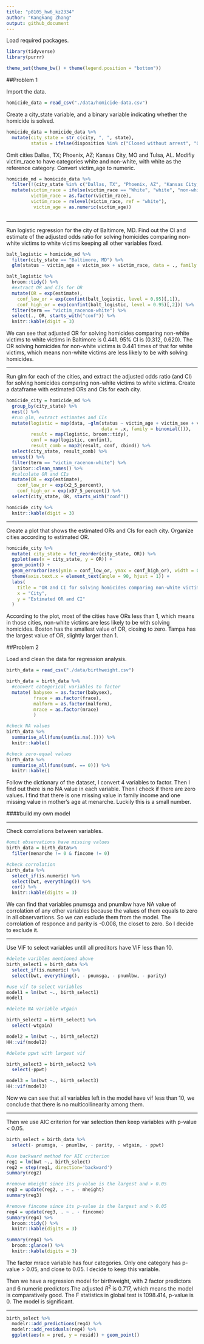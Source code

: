 ```yaml
---
title: "p8105_hw6_kz2334"
author: "Kangkang Zhang"
output: github_document
---
```


Load required packages.

```r
library(tidyverse)
library(purrr)

theme_set(theme_bw() + theme(legend.position = "bottom"))
```


##Problem 1

Import the data. 
```r
homicide_data = read_csv("./data/homicide-data.csv")
```

Create a city_state variable, and a binary variable indicating whether the homicide is solved. 

```r
homicide_data = homicide_data %>% 
  mutate(city_state = str_c(city, ", ", state),
         status = ifelse(disposition %in% c("Closed without arrest", "Open/No arrest"), 0, 1))
```

Omit cities Dallas, TX; Phoenix, AZ; Kansas City, MO and Tulsa, AL. Modifiy victim_race to have categories white and non-white, with white as the reference category. Convert victim_age to numeric.

```r
homicide_md = homicide_data %>% 
  filter(!(city_state %in% c("Dallas, TX", "Phoenix, AZ", "Kansas City, MO", "Tulsa, AL"))) %>% 
  mutate(victim_race = ifelse(victim_race == "White", "white", "non-white"),
         victim_race = as.factor(victim_race), 
         victim_race = relevel(victim_race, ref = "white"),
          victim_age = as.numeric(victim_age))
  
```

---

Run logistic regression for the city of Baltimore, MD. Find out the CI and estimate of the adjusted odds ratio for solving homicides comparing non-white victims to white victims keeping all other variables fixed.

```r
balt_logistic = homicide_md %>% 
  filter(city_state == "Baltimore, MD") %>% 
  glm(status ~ victim_age + victim_sex + victim_race, data = ., family = binomial())

balt_logistic %>% 
  broom::tidy() %>%
  #extract OR and CIs for OR
  mutate(OR = exp(estimate),
    conf_low_or = exp(confint(balt_logistic, level = 0.95)[,1]),
    conf_high_or = exp(confint(balt_logistic, level = 0.95)[,2])) %>% 
  filter(term == "victim_racenon-white") %>% 
  select(., OR, starts_with("conf")) %>% 
  knitr::kable(digit = 3)
```

We can see that adjusted OR for solving homicides comparing non-white victims to white victims in Baltimore is 0.441. 95% CI is (0.312, 0.620). The OR solving homicides for non-white victims is 0.441 times of that for white victims, which means non-white victims are less likely to be with solving homicides.

---

Run glm for each of the cities, and extract the adjusted odds ratio (and CI) for solving homicides comparing non-white victims to white victims. Create a dataframe with estimated ORs and CIs for each city.

```r
homicide_city = homicide_md %>% 
  group_by(city_state) %>% 
  nest() %>%
  #run glm, extract estimates and CIs
  mutate(logistic = map(data, ~glm(status ~ victim_age + victim_sex + victim_race, 
                                   data = .x, family = binomial())),
         result = map(logistic, broom::tidy),
         conf = map(logistic, confint), 
         result_comb = map2(result, conf, cbind)) %>%
  select(city_state, result_comb) %>% 
  unnest() %>%
  filter(term == "victim_racenon-white") %>%
  janitor::clean_names() %>%
  #calculate OR and CIs
  mutate(OR = exp(estimate),
    conf_low_or = exp(x2_5_percent),
    conf_high_or = exp(x97_5_percent)) %>% 
  select(city_state, OR, starts_with("conf")) 

homicide_city %>% 
  knitr::kable(digit = 3)
```

---

Create a plot that shows the estimated ORs and CIs for each city. Organize cities according to estimated OR.

```r
homicide_city %>%
  mutate( city_state = fct_reorder(city_state, OR)) %>% 
  ggplot(aes(x = city_state, y = OR)) +
  geom_point() +
  geom_errorbar(aes(ymin = conf_low_or, ymax = conf_high_or), width = 0.2) +
  theme(axis.text.x = element_text(angle = 90, hjust = 1)) +
  labs(
    title = "OR and CI for solving homicides comparing non-white victims to white victims",
    x = "City",
    y = "Estimated OR and CI"
  ) 
```

According to the plot, most of the cities have ORs less than 1, which means in those cities, non-white victims are less likely to be with solving homicides. Boston has the smallest value of OR, closing to zero. Tampa has the largest value of OR, slightly larger than 1.

##Problem 2

Load and clean the data for regression analysis.

```r
birth_data = read_csv("./data/birthweight.csv")

birth_data = birth_data %>%
  #convert categorical variables to factor
  mutate( babysex = as.factor(babysex),
          frace = as.factor(frace),
          malform = as.factor(malform),
          mrace = as.factor(mrace)
          )

#check NA values
birth_data %>% 
  summarise_all(funs(sum(is.na(.)))) %>% 
  knitr::kable()

#check zero-equal values
birth_data %>% 
  summarise_all(funs(sum(. == 0))) %>% 
  knitr::kable()

```

Follow the dictionary of the dataset, I convert 4 variables to factor. Then I find out there is no  NA value in each variable. Then I check if there are zero values. I find that there is one missing value in family income and one missing value in mother’s age at menarche. Luckily this is a small number.

####build my own model

---

Check corrolations between variables.

```r
#omit observations have missing values
birth_data = birth_data%>% 
  filter(menarche != 0 & fincome != 0)

#check corrolation
birth_data %>% 
  select_if(is.numeric) %>%
  select(bwt, everything()) %>% 
  cor() %>% 
  knitr::kable(digits = 3)
```

We can find that variables pnumsga and pnumlbw have NA value of corrolation of any other variables because the values of them equals to zero in all observartions. So we can exclude them from the model. The corrolation of responce and parity is  -0.008, the closet to zero. So I decide to exclude it.

---

Use VIF to select variables untill all preditors have VIF less than 10.

```r
#delete varibles mentioned above
birth_select1 = birth_data %>% 
  select_if(is.numeric) %>%
  select(bwt, everything(), - pnumsga, - pnumlbw, - parity) 

#use vif to select variables
model1 = lm(bwt ~., birth_select1)  
model1

#delete NA variable wtgain

birth_select2 = birth_select1 %>% 
  select(-wtgain)

model2 = lm(bwt ~., birth_select2)  
HH::vif(model2) 

#delete ppwt with largest vif

birth_select3 = birth_select2 %>% 
  select(-ppwt)

model3 = lm(bwt ~., birth_select3)  
HH::vif(model3) 
```

Now we can see that all variables left in the model have vif less than 10, we conclude that there is no multicollinearity among them.

---

Then we use AIC criterion for var selection then keep variables with p-value < 0.05.

```r
birth_select = birth_data %>%
  select(- pnumsga, - pnumlbw, - parity, - wtgain, - ppwt) 

#use backward method for AIC criterion
reg1 = lm(bwt ~., birth_select) 
reg2 = step(reg1, direction='backward')  
summary(reg2)

#remove mheight since its p-value is the largest and > 0.05
reg3 = update(reg2, . ~ . - mheight) 
summary(reg3)

#remove fincome since its p-value is the largest and > 0.05
reg4 = update(reg3, . ~ . - fincome) 
summary(reg4) %>% 
  broom::tidy() %>% 
  knitr::kable(digits = 3)

summary(reg4) %>% 
  broom::glance() %>% 
  knitr::kable(digits = 3)
```

The factor mrace variable has four categories. Only one category has p-value > 0.05, and close to 0.05. I decide to keep this variable.

Then we have a regression model for birthweight, with 2 factor predictors and 6 numeric predictors.The adjusted $R^2$ is 0.717, which means the model is comparatively good. The F statistics in global test is 1098.414, p-value is 0. The model is significant.

---



```r
birth_select %>% 
  modelr::add_predictions(reg4) %>% 
  modelr::add_residuals(reg4) %>% 
  ggplot(aes(x = pred, y = resid)) + geom_point()
```

